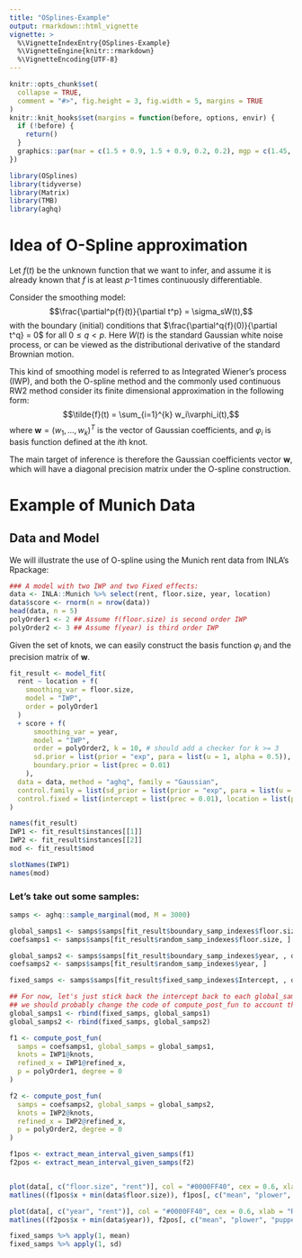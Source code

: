 ```yaml
---
title: "OSplines-Example"
output: rmarkdown::html_vignette
vignette: >
  %\VignetteIndexEntry{OSplines-Example}
  %\VignetteEngine{knitr::rmarkdown}
  %\VignetteEncoding{UTF-8}
---
```


```r
knitr::opts_chunk$set(
  collapse = TRUE,
  comment = "#>", fig.height = 3, fig.width = 5, margins = TRUE
)
knitr::knit_hooks$set(margins = function(before, options, envir) {
  if (!before) {
    return()
  }
  graphics::par(mar = c(1.5 + 0.9, 1.5 + 0.9, 0.2, 0.2), mgp = c(1.45, 0.45, 0), cex = 1.25, bty = "n")
})
```


```r
library(OSplines)
library(tidyverse)
library(Matrix)
library(TMB)
library(aghq)
```

# Idea of O-Spline approximation
Let $f(t)$ be the unknown function that we want to infer, and assume it is already known that $f$ is at least $p$-1 times continuously differentiable.

Consider the smoothing model:
$$\frac{\partial^p{f}(t)}{\partial t^p} = \sigma_sW(t),$$
with the boundary (initial) conditions that $\frac{\partial^q{f}(0)}{\partial t^q} = 0$ for all $0\leq q <p$.
Here $W(t)$ is the standard Gaussian white noise process, or can be viewed as the distributional derivative of the standard Brownian motion.

This kind of smoothing model is referred to as Integrated Wiener's process (IWP), and both the O-spline method and the commonly used continuous RW2 method consider its finite dimensional approximation in the following form:
$$\tilde{f}(t) = \sum_{i=1}^{k} w_i\varphi_i(t),$$
where $\boldsymbol{w} = (w_1, ..., w_k)^T$ is the vector of Gaussian coefficients, and $\varphi_i$ is basis function defined at the $i$th knot.

The main target of inference is therefore the Gaussian coefficients vector $\boldsymbol{w}$, which will have a diagonal precision matrix under the O-spline construction.

# Example of Munich Data

## Data and Model

We will illustrate the use of O-spline using the Munich rent data from INLA's Rpackage:

```r
### A model with two IWP and two Fixed effects:
data <- INLA::Munich %>% select(rent, floor.size, year, location)
data$score <- rnorm(n = nrow(data))
head(data, n = 5)
polyOrder1 <- 2 ## Assume f(floor.size) is second order IWP
polyOrder2 <- 3 ## Assume f(year) is third order IWP
```

Given the set of knots, we can easily construct the basis function $\varphi_i$ and the precision matrix of $\boldsymbol{w}$.

```r
fit_result <- model_fit(
  rent ~ location + f(
    smoothing_var = floor.size,
    model = "IWP",
    order = polyOrder1
  )
  + score + f(
      smoothing_var = year,
      model = "IWP",
      order = polyOrder2, k = 10, # should add a checker for k >= 3
      sd.prior = list(prior = "exp", para = list(u = 1, alpha = 0.5)),
      boundary.prior = list(prec = 0.01)
    ),
  data = data, method = "aghq", family = "Gaussian",
  control.family = list(sd_prior = list(prior = "exp", para = list(u = 1, alpha = 0.5))),
  control.fixed = list(intercept = list(prec = 0.01), location = list(prec = 0.01), score = list(prec = 0.01))
)
```

```r
names(fit_result)
IWP1 <- fit_result$instances[[1]]
IWP2 <- fit_result$instances[[2]]
mod <- fit_result$mod

slotNames(IWP1)
names(mod)
```
### Let's take out some samples:
```r
samps <- aghq::sample_marginal(mod, M = 3000)

global_samps1 <- samps$samps[fit_result$boundary_samp_indexes$floor.size, , drop = F]
coefsamps1 <- samps$samps[fit_result$random_samp_indexes$floor.size, ]

global_samps2 <- samps$samps[fit_result$boundary_samp_indexes$year, , drop = F]
coefsamps2 <- samps$samps[fit_result$random_samp_indexes$year, ]

fixed_samps <- samps$samps[fit_result$fixed_samp_indexes$Intercept, , drop = F]

## For now, let's just stick back the intercept back to each global_samps so we can still use the function compute_post_fun
## we should probably change the code of compute_post_fun to account that global_samps should not contain the intercept anymore..
global_samps1 <- rbind(fixed_samps, global_samps1)
global_samps2 <- rbind(fixed_samps, global_samps2)

f1 <- compute_post_fun(
  samps = coefsamps1, global_samps = global_samps1,
  knots = IWP1@knots,
  refined_x = IWP1@refined_x,
  p = polyOrder1, degree = 0
)

f2 <- compute_post_fun(
  samps = coefsamps2, global_samps = global_samps2,
  knots = IWP2@knots,
  refined_x = IWP2@refined_x,
  p = polyOrder2, degree = 0
)

f1pos <- extract_mean_interval_given_samps(f1)
f2pos <- extract_mean_interval_given_samps(f2)


plot(data[, c("floor.size", "rent")], col = "#0000FF40", cex = 0.6, xlab = "Rent vs Size")
matlines((f1pos$x + min(data$floor.size)), f1pos[, c("mean", "plower", "pupper")], lty = c(1, 2, 2), lwd = c(2, 1, 1), col = "black")

plot(data[, c("year", "rent")], col = "#0000FF40", cex = 0.6, xlab = "Rent vs Year")
matlines((f2pos$x + min(data$year)), f2pos[, c("mean", "plower", "pupper")], lty = c(1, 2, 2), lwd = c(2, 1, 1), col = "black")

fixed_samps %>% apply(1, mean)
fixed_samps %>% apply(1, sd)
```
